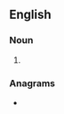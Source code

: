 ==English==

===Noun===
{{head|en|noun form}}

# {{plural of|en|kinome}}

===Anagrams===
* {{anagrams|en|a=eikmnos|monkies}}